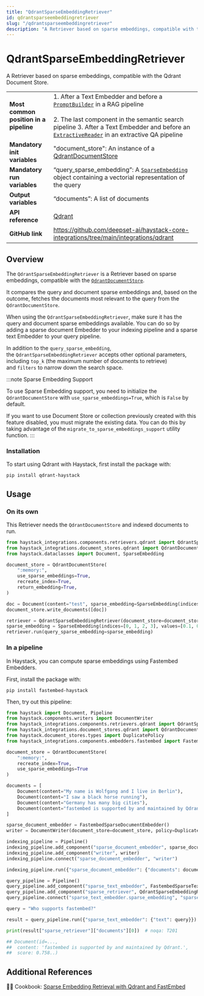 ```yaml
---
title: "QdrantSparseEmbeddingRetriever"
id: qdrantsparseembeddingretriever
slug: "/qdrantsparseembeddingretriever"
description: "A Retriever based on sparse embeddings, compatible with the Qdrant Document Store."
---
```


# QdrantSparseEmbeddingRetriever

A Retriever based on sparse embeddings, compatible with the Qdrant Document Store.

|  |  |
| --- | --- |
| **Most common position in a pipeline** | 1\. After a Text Embedder and before a [`PromptBuilder`](../builders/promptbuilder.mdx)  in a RAG pipeline  <br /> <br />2. The last component in the semantic search pipeline      3. After a Text Embedder and before an [`ExtractiveReader`](../readers/extractivereader.mdx)  in an extractive QA pipeline |
| **Mandatory init variables** | "document_store": An instance of a [QdrantDocumentStore](../../document-stores/qdrant-document-store.mdx) |
| **Mandatory run variables** | “query_sparse_embedding”: A [`SparseEmbedding`](../../concepts/data-classes.mdx#sparseembedding)  object containing a vectorial representation of the query |
| **Output variables** | “documents”: A list of documents |
| **API reference** | [Qdrant](/reference/integrations-qdrant) |
| **GitHub link** | https://github.com/deepset-ai/haystack-core-integrations/tree/main/integrations/qdrant |

## Overview

The `QdrantSparseEmbeddingRetriever` is a Retriever based on sparse embeddings, compatible with the [`QdrantDocumentStore`](../../document-stores/qdrant-document-store.mdx).

It compares the query and document sparse embeddings and, based on the outcome, fetches the documents most relevant to the query from the `QdrantDocumentStore`.

When using the `QdrantSparseEmbeddingRetriever`, make sure it has the query and document sparse embeddings available. You can do so by adding a sparse document Embedder to your indexing pipeline and a sparse text Embedder to your query pipeline.

In addition to the `query_sparse_embedding`, the `QdrantSparseEmbeddingRetriever` accepts other optional parameters, including `top_k` (the maximum number of documents to retrieve) and `filters` to narrow down the search space.

:::note
Sparse Embedding Support

To use Sparse Embedding support, you need to initialize the `QdrantDocumentStore` with `use_sparse_embeddings=True`, which is `False` by default.

If you want to use Document Store or collection previously created with this feature disabled, you must migrate the existing data. You can do this by taking advantage of the `migrate_to_sparse_embeddings_support` utility function.
:::

### Installation

To start using Qdrant with Haystack, first install the package with:

```shell
pip install qdrant-haystack
```

## Usage

### On its own

This Retriever needs the `QdrantDocumentStore` and indexed documents to run.

```python
from haystack_integrations.components.retrievers.qdrant import QdrantSparseEmbeddingRetriever
from haystack_integrations.document_stores.qdrant import QdrantDocumentStore
from haystack.dataclasses import Document, SparseEmbedding

document_store = QdrantDocumentStore(
    ":memory:",
    use_sparse_embeddings=True,
    recreate_index=True,
    return_embedding=True,
)

doc = Document(content="test", sparse_embedding=SparseEmbedding(indices=[0, 3, 5], values=[0.1, 0.5, 0.12]))
document_store.write_documents([doc])

retriever = QdrantSparseEmbeddingRetriever(document_store=document_store)
sparse_embedding = SparseEmbedding(indices=[0, 1, 2, 3], values=[0.1, 0.8, 0.05, 0.33])
retriever.run(query_sparse_embedding=sparse_embedding)
```

### In a pipeline

In Haystack, you can compute sparse embeddings using Fastembed Embedders.

First, install the package with:

```shell
pip install fastembed-haystack
```

Then, try out this pipeline:

```python
from haystack import Document, Pipeline
from haystack.components.writers import DocumentWriter
from haystack_integrations.components.retrievers.qdrant import QdrantSparseEmbeddingRetriever
from haystack_integrations.document_stores.qdrant import QdrantDocumentStore
from haystack.document_stores.types import DuplicatePolicy
from haystack_integrations.components.embedders.fastembed import FastembedDocumentEmbedder, FastembedTextEmbedder

document_store = QdrantDocumentStore(
    ":memory:",
    recreate_index=True,
    use_sparse_embeddings=True
)

documents = [
    Document(content="My name is Wolfgang and I live in Berlin"),
    Document(content="I saw a black horse running"),
    Document(content="Germany has many big cities"),
    Document(content="fastembed is supported by and maintained by Qdrant."),
]

sparse_document_embedder = FastembedSparseDocumentEmbedder()
writer = DocumentWriter(document_store=document_store, policy=DuplicatePolicy.OVERWRITE)

indexing_pipeline = Pipeline()
indexing_pipeline.add_component("sparse_document_embedder", sparse_document_embedder)
indexing_pipeline.add_component("writer", writer)
indexing_pipeline.connect("sparse_document_embedder", "writer")

indexing_pipeline.run({"sparse_document_embedder": {"documents": documents}})

query_pipeline = Pipeline()
query_pipeline.add_component("sparse_text_embedder", FastembedSparseTextEmbedder())
query_pipeline.add_component("sparse_retriever", QdrantSparseEmbeddingRetriever(document_store=document_store))
query_pipeline.connect("sparse_text_embedder.sparse_embedding", "sparse_retriever.query_sparse_embedding")

query = "Who supports fastembed?"

result = query_pipeline.run({"sparse_text_embedder": {"text": query}})

print(result["sparse_retriever"]["documents"][0])  # noqa: T201

## Document(id=...,
##  content: 'fastembed is supported by and maintained by Qdrant.',
##  score: 0.758..)
```

## Additional References

:cook: Cookbook: [Sparse Embedding Retrieval with Qdrant and FastEmbed](https://haystack.deepset.ai/cookbook/sparse_embedding_retrieval)
